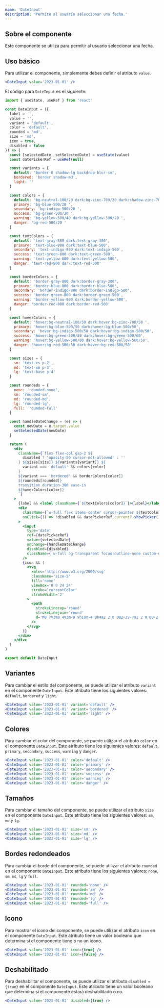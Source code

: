 ```yaml
---
name: 'DateInput'
description: 'Permite al usuario seleccionar una fecha.'
---
```



## Sobre el componente

Este componente se utiliza para permitir al usuario seleccionar una fecha.

## Uso básico

Para utilizar el componente, simplemente debes definir el atributo `value`.

<Preview>
  <div class='flex items-center justify-center gap-x-2 w-full m-auto'>
    <DateInput client:load value='2023-01-01' />
  </div>
</Preview>

<CodeBlock client:load>

```jsx
<DateInput value='2023-01-01' />
```

</CodeBlock>

El código para `DateInput` es el siguiente:

<CodeBlock client:load>

```jsx
import { useState, useRef } from 'react'

const DateInput = ({
  label = '',
  value = '',
  variant = 'default',
  color = 'default',
  rounded = 'md',
  size = 'md',
  icon = true,
  disabled = false
}) => {
  const [selectedDate, setSelectedDate] = useState(value)
  const datePickerRef = useRef(null)

  const variants = {
    default: 'border-0 shadow-lg backdrop-blur-sm',
    bordered: 'border shadow-md',
    light: ''
  }

  const colors = {
    default: 'bg-neutral-100/20 dark:bg-zinc-700/30 dark:shadow-zinc-700/10',
    primary: 'bg-blue-500/20 ',
    secondary: 'bg-indigo-500/20 ',
    success: 'bg-green-500/30 ',
    warning: 'bg-yellow-500/40 dark:bg-yellow-500/20 ',
    danger: 'bg-red-500/20 '
  }

  const textColors = {
    default: 'text-gray-800 dark:text-gray-300',
    primary: 'text-blue-800 dark:text-blue-500',
    secondary: 'text-indigo-800 dark:text-indigo-500',
    success: 'text-green-800 dark:text-green-500',
    warning: 'text-yellow-800 dark:text-yellow-500',
    danger: 'text-red-800 dark:text-red-500'
  }

  const borderColors = {
    default: 'border-gray-800 dark:border-gray-300',
    primary: 'border-blue-800 dark:border-blue-500',
    secondary: 'border-indigo-800 dark:border-indigo-500',
    success: 'border-green-800 dark:border-green-500',
    warning: 'border-yellow-800 dark:border-yellow-500',
    danger: 'border-red-800 dark:border-red-500'
  }

  const hoverColors = {
    default: 'hover:bg-neutral-100/50 dark:hover:bg-zinc-700/50 ',
    primary: 'hover:bg-blue-500/50 dark:hover:bg-blue-500/50',
    secondary: 'hover:bg-indigo-500/50 dark:hover:bg-indigo-500/50',
    success: 'hover:bg-green-500/80 dark:hover:bg-green-500/60',
    warning: 'hover:bg-yellow-500/80 dark:hover:bg-yellow-500/50',
    danger: 'hover:bg-red-500/50 dark:hover:bg-red-500/50'
  }

  const sizes = {
    sm: 'text-xs p-2',
    md: 'text-sm p-3',
    lg: 'text-base p-4'
  }

  const roundeds = {
    none: 'rounded-none',
    sm: 'rounded-sm',
    md: 'rounded-md',
    lg: 'rounded-lg',
    full: 'rounded-full'
  }

  const handleDateChange = (e) => {
    const newDate = e.target.value
    setSelectedDate(newDate)
  }

  return (
    <div
      className={`flex flex-col gap-2 ${
        disabled ? 'opacity-50 cursor-not-allowed' : ''
      } ${sizes[size]} ${variants[variant]} ${
        variant === 'default' && colors[color]
      }
      ${variant === 'bordered' && borderColors[color]}
      ${roundeds[rounded]}
      transition duration-300 ease-in 
      ${hoverColors[color]}
      `}
    >
      {label && <label className={`${textColors[color]}`}>{label}</label>}
      <div
        className={`w-full flex items-center cursor-pointer ${textColors[color]} `}
        onClick={() => !disabled && datePickerRef.current?.showPicker()}
      >
        <input
          type='date'
          ref={datePickerRef}
          value={selectedDate}
          onChange={handleDateChange}
          disabled={disabled}
          className={`w-full bg-transparent focus:outline-none custom-date-input cursor-pointer`}
        />
        {icon && (
          <svg
            xmlns='http://www.w3.org/2000/svg'
            className='size-5'
            fill='none'
            viewBox='0 0 24 24'
            stroke='currentColor'
            strokeWidth='2'
          >
            <path
              strokeLinecap='round'
              strokeLinejoin='round'
              d='M8 7V3m8 4V3m-9 9h10m-4 8h4a2 2 0 002-2v-7a2 2 0 00-2-2H7a2 2 0 00-2 2v7a2 2 0 002 2h4z'
            />
          </svg>
        )}
      </div>
    </div>
  )
}

export default DateInput
```

</CodeBlock>

## Variantes

Para cambiar el estilo del componente, se puede utilizar el atributo `variant` en el componente `DateInput`. Este atributo tiene los siguientes valores: `default`, `bordered` y `light`.

<Preview>
  <div class='flex flex-col items-center justify-center gap-y-2 w-full m-auto'>
    <div class='flex items-center justify-center gap-x-2 w-full m-auto'>
      <DateInput client:load value='2023-01-01' variant='default' />
    </div>
    <div class='flex items-center justify-center gap-x-2 w-full m-auto'>
      <DateInput client:load value='2023-01-01' variant='bordered' />
    </div>
    <div class='flex items-center justify-center gap-x-2 w-full m-auto'>
      <DateInput client:load value='2023-01-01' variant='light' />
    </div>
  </div>
</Preview>

<CodeBlock client:load>

```jsx
<DateInput value='2023-01-01' variant='default' />
<DateInput value='2023-01-01' variant='bordered' />
<DateInput value='2023-01-01' variant='light' />
```

</CodeBlock>

## Colores

Para cambiar el color del componente, se puede utilizar el atributo `color` en el componente `DateInput`. Este atributo tiene los siguientes valores: `default`, `primary`, `secondary`, `success`, `warning` y `danger`.

<Preview>
  <div class='flex flex-col items-center justify-center gap-y-2 w-full m-auto'>
    <div class='flex items-center justify-center gap-x-2 w-full m-auto'>
      <DateInput client:load value='2023-01-01' color='default' />
    </div>
    <div class='flex items-center justify-center gap-x-2 w-full m-auto'>
      <DateInput client:load value='2023-01-01' color='primary' />
    </div>
    <div class='flex items-center justify-center gap-x-2 w-full m-auto'>
      <DateInput client:load value='2023-01-01' color='secondary' />
    </div>
    <div class='flex items-center justify-center gap-x-2 w-full m-auto'>
      <DateInput client:load value='2023-01-01' color='success' />
    </div>
    <div class='flex items-center justify-center gap-x-2 w-full m-auto'>
      <DateInput client:load value='2023-01-01' color='warning' />
    </div>
    <div class='flex items-center justify-center gap-x-2 w-full m-auto'>
      <DateInput client:load value='2023-01-01' color='danger' />
    </div>
  </div>
</Preview>

<CodeBlock client:load>

```jsx
<DateInput value='2023-01-01' color='default' />
<DateInput value='2023-01-01' color='primary' />
<DateInput value='2023-01-01' color='secondary' />
<DateInput value='2023-01-01' color='success' />
<DateInput value='2023-01-01' color='warning' />
<DateInput value='2023-01-01' color='danger' />
```

</CodeBlock>

## Tamaños

Para cambiar el tamaño del componente, se puede utilizar el atributo `size` en el componente `DateInput`. Este atributo tiene los siguientes valores: `sm`, `md` y `lg`.

<Preview>
  <div class='flex flex-col items-center justify-center gap-y-2 w-full m-auto'>
    <div class='flex items-center justify-center gap-x-2 w-full m-auto'>
      <DateInput client:load value='2023-01-01' size='sm' />
    </div>
    <div class='flex items-center justify-center gap-x-2 w-full m-auto'>
      <DateInput client:load value='2023-01-01' size='md' />
    </div>
    <div class='flex items-center justify-center gap-x-2 w-full m-auto'>
      <DateInput client:load value='2023-01-01' size='lg' />
    </div>
  </div>
</Preview>

<CodeBlock client:load>

```jsx
<DateInput value='2023-01-01' size='sm' />
<DateInput value='2023-01-01' size='md' />
<DateInput value='2023-01-01' size='lg' />
```

</CodeBlock>

## Bordes redondeados

Para cambiar el borde del componente, se puede utilizar el atributo `rounded` en el componente `DateInput`. Este atributo tiene los siguientes valores: `none`, `sm`, `md`, `lg` y `full`.

<Preview>
  <div class='flex flex-col items-center justify-center gap-y-2 w-full m-auto'>
    <div class='flex items-center justify-center gap-x-2 w-full m-auto'>
      <DateInput client:load value='2023-01-01' rounded='none' />
    </div>
    <div class='flex items-center justify-center gap-x-2 w-full m-auto'>
      <DateInput client:load value='2023-01-01' rounded='sm' />
    </div>
    <div class='flex items-center justify-center gap-x-2 w-full m-auto'>
      <DateInput client:load value='2023-01-01' rounded='md' />
    </div>
    <div class='flex items-center justify-center gap-x-2 w-full m-auto'>
      <DateInput client:load value='2023-01-01' rounded='lg' />
    </div>
    <div class='flex items-center justify-center gap-x-2 w-full m-auto'>
      <DateInput client:load value='2023-01-01' rounded='full' />
    </div>
  </div>
</Preview>

<CodeBlock client:load>

```jsx
<DateInput value='2023-01-01' rounded='none' />
<DateInput value='2023-01-01' rounded='sm' />
<DateInput value='2023-01-01' rounded='md' />
<DateInput value='2023-01-01' rounded='lg' />
<DateInput value='2023-01-01' rounded='full' />
```

</CodeBlock>

## Icono

Para mostrar el icono del componente, se puede utilizar el atributo `icon` en el componente `DateInput`. Este atributo tiene un valor booleano que determina si el componente tiene o no un icono.

<Preview>
  <div class='flex flex-col items-center justify-center gap-y-2 w-full m-auto'>
    <div class='flex items-center justify-center gap-x-2 w-full m-auto'>
      <DateInput client:load value='2023-01-01' icon={true} />
    </div>
    <div class='flex items-center justify-center gap-x-2 w-full m-auto'>
      <DateInput client:load value='2023-01-01' icon={false} />
    </div>
  </div>
</Preview>

<CodeBlock client:load>

```jsx
<DateInput value='2023-01-01' icon={true} />
<DateInput value='2023-01-01' icon={false} />
```

</CodeBlock>

## Deshabilitado

Para deshabilitar el componente, se puede utilizar el atributo `disabled = {true}` en el componente `DateInput`. Este atributo tiene un valor booleano que determina si el componente estará deshabilitado o no.

<Preview>
  <div class='flex flex-col items-center justify-center gap-y-2 w-full m-auto'>
    <div class='flex items-center justify-center gap-x-2 w-full m-auto'>
      <DateInput client:load value='2023-01-01' disabled={true} />
    </div>
  </div>
</Preview>

<CodeBlock client:load>

```jsx
<DateInput value='2023-01-01' disabled={true} />
```

</CodeBlock>

